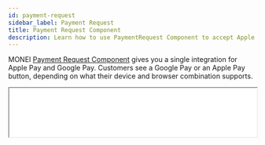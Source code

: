 ```yaml
---
id: payment-request
sidebar_label: Payment Request
title: Payment Request Component
description: Learn how to use PaymentRequest Component to accept Apple Pay and Google Pay payments with MONEI.
---
```


MONEI [Payment Request Component](monei-js/reference.md#moneigooglepay-component) gives you a single integration for Apple Pay and Google Pay. Customers see a Google Pay or an Apple Pay button, depending on what their device and browser combination supports.

<p>
  <iframe
    src="/payment-request-example.html"
    height="100px"
    width="100%"
    className="preview-frame"
  />
</p>

:::note
Apple Pay with the Payment Request Component requires macOS 10.12.1+ or iOS 10.1+.
:::

## Before you begin

This page explains how to add Payment Request Component to your payment page. To accept Apple Pay and Google Pay payments you need to have at least one configured credit card processor.

To configure credit card processors go to [MONEI Dashboard → Settings → Payment Methods → Credit card payments](https://dashboard.monei.com/settings/payment-methods/card).

Before you start, you need to:

- Add a payment method to your browser. For example, you can save a card in Chrome, or add a card to your Wallet for Safari.
- Serve your application over HTTPS. This is a requirement both in development and in production. One way to get up and running is to use a service like [ngrok](https://ngrok.com/).
- [Verify your domain with Apple Pay](#verify-your-domain-with-apple-pay), both in development and production.

To test your integration:

- Use your [test mode](testing.md) Account ID and API Key.
- You can use any real credit card details, you will not be charged in the test mode (credit card details are automatically replaced with the test card).
- You can check the status of the test payment in your [MONEI Dashboard → Payments](https://dashboard.monei.com/payments) (in test mode).

## Verify your domain with Apple Pay

- Download this [domain association file](https://assets.monei.com/apple-pay/apple-developer-merchantid-domain-association/) and host it at `/.well-known/apple-developer-merchantid-domain-association` on your site.

  For example, if you’re registering https://example.com, make that file available at https://example.com/.well-known/apple-developer-merchantid-domain-association.

- Next, contact [MONEI Support Team](https://support.monei.com/hc/requests/new) register your domain with Apple.

## Integration

### 1. Create a Payment `Server-side`

Create a [Payment](/api/#section/Payment-object) on your server with an amount and currency. Always decide how much to charge on the server side, a trusted environment, as opposed to the client. This prevents malicious customers from being able to choose their own prices.


<Tabs
  defaultValue="curl"
  groupId="code"
  values={[
    {label: 'cURL', value: 'curl'},
    {label: 'Node.js', value: 'node'},
    {label: 'PHP', value: 'php'}
  ]}>
<TabItem value="curl">

```shell script title="POST https://api.monei.com/v1/payments"
curl --request POST 'https://api.monei.com/v1/payments' \
--header 'Authorization: pk_test_3c140607778e1217f56ccb8b50540e00' \
--header 'Content-Type: application/json' \
--data-raw '{
  "amount": 110,
  "currency": "EUR",
  "orderId": "14379133960355",
  "description": "Test Shop - #14379133960355",
  "customer": {
    "email": "john.doe@microapps.com"
   },
  "callbackUrl": "https://example.com/checkout/callback"
}'

```

</TabItem>

<TabItem value="node">

```js title="server.js"
const {Monei} = require('@monei-js/node-sdk');
const monei = new Monei('pk_test_36cf3e8a15eff3f5be983562ea6b13ec');
monei.payments.create({
  amount: 110,
  currency: 'EUR',
  orderId: '14379133960355',
  description: 'Test Shop - #14379133960355',
  customer: {
    email: 'john.doe@microapps.com'
  },
  callbackUrl: 'https://example.com/checkout/callback'
});
```

</TabItem>

<TabItem value="php">

```php title="server.php"
$monei = new Monei\MoneiClient('pk_test_36cf3e8a15eff3f5be983562ea6b13ec');
$monei->payments->create([
  'amount' => 110,
  'currency' => 'EUR',
  'orderId' => '14379133960355',
  'description' => 'Test Shop - #14379133960355',
  'customer' => [
    'email' => 'john.doe@microapps.com'
  ],
  'callbackUrl' => 'https://example.com/checkout/callback'
]);
```

  </TabItem>
</Tabs>

The following parameters are required:

- **amount** `positive integer` - Amount intended to be collected by this payment. A positive integer representing how much to charge in the smallest currency unit (e.g., 100 cents to charge 1.00 USD)
- **currency** `string` - Three-letter [ISO currency code](https://en.wikipedia.org/wiki/ISO_4217), in uppercase. Must be a supported currency.
- **orderId** `string` - An order ID from your system. A unique identifier that can be used to reconcile the payment with your internal system.
- **callbackUrl** `string` - The URL to which a payment result should be sent asynchronously.

:::note
Payment Request Component is also available as a React and Vue component. [Check out our examples](monei-js/overview.mdx#card-input-component).
:::

Check all available [request parameters](/api/#operation/payments_create).

Included in the returned Payment object is a payment `id`, which is used on the client side to securely complete the payment process instead of passing the entire Payment object.

### 2. Add Payment Request Component to your payment page `Client-side`

Include `monei.js` on your checkout page by adding the script tag to the `head` of your HTML file.

```html title="checkout.html"
<head>
  <title>Checkout</title>
  <script src="https://js.monei.com/v1/monei.js"></script>
</head>
```

Add MONEI [Payment Request Component](monei-js/reference.md#paymentrequest-ui-component) to your payment page. Create empty DOM node (container) with unique ID in your payment form.

```html title="checkout.html"
<div id="payment_request_container">
  <!-- Payment Request Component will be inserted here. -->
</div>
```

Initialize Payment Request Component

```js title="client.js"
// Create an instance of the Google Pay component.
var paymentRequest = monei.PaymentRequest({
  paymentId: '{{payment_id}}',
  onSubmit(result) {
    moneiTokenHandler(result.token);
  },
  onError(error) {
    console.log(error);
  }
});

// Render an instance of the Payment Request Component into the `payment_request_container` <div>.
paymentRequest.render('#payment_request_container');
```

Check the [MONEI JS Reference](monei-js/reference.md#paymentrequest-ui-component) for more options.

### 3. Confirm the payment `Client-side`

To complete the payment you need to confirm it using monei.js [confirmPayment](monei-js/reference.md#moneiconfirmpayment-function) function

You need to provide a `paymentId` (obtained in [step 1](#1-create-a-payment-server-side)) and `paymentToken` generated with Payment Request Component. You can also provide additional parameters like `customer.email`. Check all available [parameters](/api/#operation/payments_confirm).

```js title="client.js"
// Confirm the payment
function moneiTokenHandler(token) {
  return monei
    .confirmPayment({paymentId: '{{payment_id}}', paymentToken: token})
    .then(function (result) {
      // At this moment you can show a customer the payment result
      // But you should always rely on the result passed to the callback endpoint on your server
      // to update the order status
      console.log(result);
    })
    .catch(function (error) {
      console.log(error);
    });
}
```

:::note
As an alternative process you can submit generated `paymentToken` to your sever and then [confirm payment](/api/#operation/payments_confirm) on the server-side.
:::

### 4. An asynchronous request is sent to your server.

MONEI will notify you about the payment status by sending an HTTP POST request to the `callbackUrl`. The request body will contain full [payment object](/api/#section/Payment-object) in JSON format.

This ensures that you get the payment status even when customer closed the browser window or lost internet connection.

The request also contains a `MONEI-Signature` header. [Verify this signature](guides/verify-signature.mdx) to confirm that received request is sent from MONEI.

To acknowledge receipt of the request, your endpoint must return a `200` HTTP status code to MONEI. All other response codes, including `3xx` codes, indicate to MONEI that you did not receive the event.

If MONEI does not receive a `200` HTTP status code, the notification attempt is repeated. After multiple failures to send the notification over multiple days, MONEI marks the request as failed and stops trying to send it to your endpoint.

## Before you go live

- Make sure that you are using [live (production) mode](testing.md) Account ID and API Key.
- Make sure that you have at least one [enabled credit card processor](https://dashboard.monei.com/settings/payment-methods/card).
- Contact our [Support Team](https://support.monei.com/hc/requests/new) to configure Apple Pay in production.
